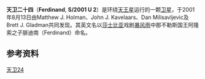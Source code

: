 {{Infobox planet
| name = 天卫二十四（Ferdinand）
| image =
| caption = 报告发现天卫二十四的图片序列
| discovery = yes
| discoverer =
  {{plainlist |
* Matthew J. Holman
* John J. Kavelaars
* Dan Milisavljevic
* Brett J. Gladman
  }}
| discovered = 2001年8月13日<ref name="IAUC8213" /><ref name="usgs" /> (confirmed in 2003<ref name="IAUC8213" /><ref name="moons2003" />)
| mean_orbit_radius = 20,901,000 km<ref name="JPL" />
| eccentricity = 0.3682
| period = 2887.21 d<!-- Sheppard 2005 has 2823.4 -->
| inclination = <!-- 151.70° （对天王星赤道） <br /> 169.84° （对[[拉普拉斯平面|拉普拉斯平面]]） <br /> --> 170° （对黄道）{{sfn|Sheppard|Jewitt|Kleyna|2005|p=523|loc=Table 3}}
| satellite_of = [[天王星|天王星]]
| physical_characteristics = yes
| mean_radius = 6 km ''（估计）''{{refn|name=Sheppard et al. 2005 radius/albedo}}
| surface_area = ~1300 km<sup>2</sup> ''（估计）''
| volume = ~4200 km<sup>3</sup> ''（估计）''
| mass = ~5.4{{e|15}} [[kilogram|kg]] ''（估计）''
| density = ~1.3 g/cm<sup>3</sup> ''（推测）''
| rotation = 11.84 ± 0.22 h
| axial_tilt = ?
| albedo = 0.04 ''（估计）''{{refn|name=Sheppard et al. 2005 radius/albedo}}
| single_temperature = ~65 [[Kelvin|K]] ''（估计）''
}}
'''天卫二十四'''（'''Ferdinand''', '''S/2001 U 2'''）是环绕[[天王星|天王星]]运行的一颗[[卫星|卫星]]，于2001年8月13日由Matthew J. Holman、John J. Kavelaars、Dan Milisavljevic及Brett J. Gladman共同发现。其英文名以[[莎士比亚|莎士比亚]]戏剧[[暴风雨_(莎士比亚)|暴风雨]]中那不勒斯国王阿隆索之子腓迪南（Ferdinand）命名。
==参考资料==
{{reflist
| refs =

<ref name="IAUC8213">{{cite web
| last = Green
| first = Daniel W. E.
| date = 2003-10-01
| title = IAUC 8213: S/2001 U 2, S/2002 N 4; C/2003 S4
| publisher = IAU Circular
| url = http://www.cbat.eps.harvard.edu/iauc/08200/08213.html
| accessdate = 2011-01-08
| archive-date = 2006-04-07
| archive-url = https://web.archive.org/web/20060407060655/http://cfa-www.harvard.edu/iauc/08200/08213.html
| dead-url = no
}}</ref>

<ref name="usgs">{{cite web
| last = Blue
| first = Jennifer
| date = 2008-10-16
| title = Planet and Satellite Names and Discoverers
| publisher = Working Group for Planetary System Nomenclature (WGPSN)
| url = http://planetarynames.wr.usgs.gov/append7.html#UranianSystem
| accessdate = 2008-12-19
| archive-date = 2009-08-25
| archive-url = https://web.archive.org/web/20090825153846/http://planetarynames.wr.usgs.gov/append7.html#UranianSystem
| dead-url = no
}}</ref>

<ref name="moons2003">{{cite web
| last = Sheppard
| first = Scott S.
| title = New Satellites of Uranus Discovered in 2003
| publisher = Institute for Astronomy at the University of Hawaii
| url = http://www.ifa.hawaii.edu/~sheppard/satellites/uranus2003.html
| accessdate = 2008-12-19
| archiveurl = https://web.archive.org/web/20090116051648/http://www.ifa.hawaii.edu/~sheppard/satellites/uranus2003.html
| archivedate = 2009-01-16
| dead-url = no
}}</ref>

<ref name="JPL">{{cite web
| date = 2007-06-28
| title = Planetary Satellite Mean Orbital Parameters
| publisher = JPL/NASA
| author = Jacobson, R.A. (2003) URA067
| url = http://ssd.jpl.nasa.gov/?sat_elem#uranus
| accessdate = 2008-01-23
| archive-date = 2020-05-18
| archive-url = https://web.archive.org/web/20200518082657/https://ssd.jpl.nasa.gov/?sat_elem#uranus
| dead-url = no
}}</ref>

<ref name="Sheppard et al. 2005 radius/albedo">
{{harvnb|Sheppard|Jewitt|Kleyna|2005|p=523|loc=Table 3 ... r<sup>i</sup> (km) ... 10 ... <sup>i</sup> Radius of satellite assuming a geometric albedo of 0.04}}.
</ref>

}}
{{天王星卫星}}
 [[Category:天王星的卫星|天卫24]]